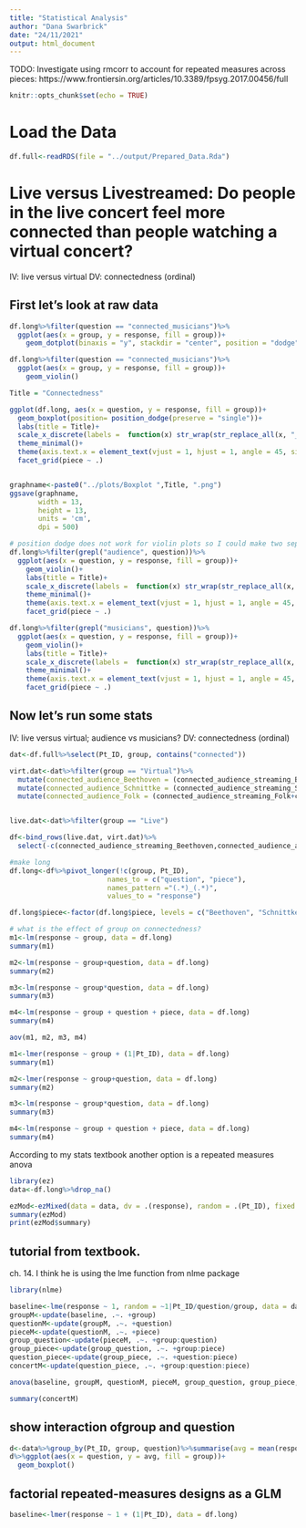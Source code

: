```yaml
---
title: "Statistical Analysis"
author: "Dana Swarbrick"
date: "24/11/2021"
output: html_document
---
```


TODO: Investigate using rmcorr to account for repeated measures across pieces: https://www.frontiersin.org/articles/10.3389/fpsyg.2017.00456/full

```r
knitr::opts_chunk$set(echo = TRUE)
```

# Load the Data
```r
df.full<-readRDS(file = "../output/Prepared_Data.Rda")
```

# Live versus Livestreamed: Do people in the live concert feel more connected than people watching a virtual concert?
IV: live versus virtual
DV: connectedness (ordinal)

## First let's look at raw data
```r
df.long%>%filter(question == "connected_musicians")%>%
  ggplot(aes(x = group, y = response, fill = group))+
    geom_dotplot(binaxis = "y", stackdir = "center", position = "dodge", dotsize = 0.45)

df.long%>%filter(question == "connected_musicians")%>%
  ggplot(aes(x = group, y = response, fill = group))+
    geom_violin()
```

```r
Title = "Connectedness"

ggplot(df.long, aes(x = question, y = response, fill = group))+
  geom_boxplot(position= position_dodge(preserve = "single"))+
  labs(title = Title)+
  scale_x_discrete(labels =  function(x) str_wrap(str_replace_all(x, "_", " "), width = 15))+
  theme_minimal()+
  theme(axis.text.x = element_text(vjust = 1, hjust = 1, angle = 45, size = 6))+
  facet_grid(piece ~ .)


graphname<-paste0("../plots/Boxplot ",Title, ".png")
ggsave(graphname, 
       width = 13, 
       height = 13, 
       units = 'cm', 
       dpi = 500)

# position dodge does not work for violin plots so I could make two separate for audience and musicians
df.long%>%filter(grepl("audience", question))%>%
  ggplot(aes(x = question, y = response, fill = group))+
    geom_violin()+
    labs(title = Title)+
    scale_x_discrete(labels =  function(x) str_wrap(str_replace_all(x, "_", " "), width = 15))+
    theme_minimal()+
    theme(axis.text.x = element_text(vjust = 1, hjust = 1, angle = 45, size = 6))+
    facet_grid(piece ~ .)

df.long%>%filter(grepl("musicians", question))%>%
  ggplot(aes(x = question, y = response, fill = group))+
    geom_violin()+
    labs(title = Title)+
    scale_x_discrete(labels =  function(x) str_wrap(str_replace_all(x, "_", " "), width = 15))+
    theme_minimal()+
    theme(axis.text.x = element_text(vjust = 1, hjust = 1, angle = 45, size = 6))+
    facet_grid(piece ~ .)

```

## Now let's run some stats
IV: live versus virtual; audience vs musicians?
DV: connectedness (ordinal)
```r
dat<-df.full%>%select(Pt_ID, group, contains("connected"))

virt.dat<-dat%>%filter(group == "Virtual")%>%
  mutate(connected_audience_Beethoven = (connected_audience_streaming_Beethoven+connected_audience_attending_Beethoven)/2)%>%
  mutate(connected_audience_Schnittke = (connected_audience_streaming_Schnittke+connected_audience_attending_Schnittke)/2)%>%
  mutate(connected_audience_Folk = (connected_audience_streaming_Folk+connected_audience_attending_Folk)/2)


live.dat<-dat%>%filter(group == "Live")

df<-bind_rows(live.dat, virt.dat)%>%
  select(-c(connected_audience_streaming_Beethoven,connected_audience_attending_Beethoven,connected_audience_streaming_Schnittke,connected_audience_attending_Schnittke, connected_audience_streaming_Folk, connected_audience_attending_Folk))

#make long
df.long<-df%>%pivot_longer(!c(group, Pt_ID),
                        names_to = c("question", "piece"),
                        names_pattern ="(.*)_(.*)",
                        values_to = "response")

df.long$piece<-factor(df.long$piece, levels = c("Beethoven", "Schnittke", "Bach", "Folk")) #factor for the correct facet order

# what is the effect of group on connectedness?
m1<-lm(response ~ group, data = df.long)
summary(m1)

m2<-lm(response ~ group+question, data = df.long)
summary(m2)

m3<-lm(response ~ group*question, data = df.long)
summary(m3)

m4<-lm(response ~ group + question + piece, data = df.long)
summary(m4)

aov(m1, m2, m3, m4)

m1<-lmer(response ~ group + (1|Pt_ID), data = df.long)
summary(m1)

m2<-lmer(response ~ group+question, data = df.long)
summary(m2)

m3<-lm(response ~ group*question, data = df.long)
summary(m3)

m4<-lm(response ~ group + question + piece, data = df.long)
summary(m4)


```

According to my stats textbook another option is a repeated measures anova

```r
library(ez)
data<-df.long%>%drop_na()

ezMod<-ezMixed(data = data, dv = .(response), random = .(Pt_ID), fixed = .(question, group)) # ezANOVA wasn't working with missing data
summary(ezMod)
print(ezMod$summary)
```

## tutorial from textbook.
ch. 14. I think he is using the lme function from nlme package
```r
library(nlme)

baseline<-lme(response ~ 1, random = ~1|Pt_ID/question/group, data = data, method = "ML") # ML = maximum likelihood estimate
groupM<-update(baseline, .~. +group)
questionM<-update(groupM, .~. +question)
pieceM<-update(questionM, .~. +piece)
group_question<-update(pieceM, .~. +group:question)
group_piece<-update(group_question, .~. +group:piece)
question_piece<-update(group_piece, .~. +question:piece)
concertM<-update(question_piece, .~. +group:question:piece)

anova(baseline, groupM, questionM, pieceM, group_question, group_piece, question_piece, concertM)

summary(concertM)
```

## show interaction ofgroup and question
```r
d<-data%>%group_by(Pt_ID, group, question)%>%summarise(avg = mean(response))
d%>%ggplot(aes(x = question, y = avg, fill = group))+
  geom_boxplot()
```

## factorial repeated-measures designs as a GLM
```r
baseline<-lmer(response ~ 1 + (1|Pt_ID), data = df.long)
```
